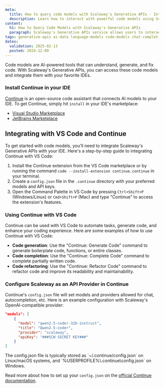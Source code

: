```yaml
---
meta:
  title: How to query code models with Scaleway's Generative APIs - Integrate with VS Code and Continue
  description: Learn how to interact with powerful code models using Scaleway's Generative APIs service. Integrate with VS Code and Continue for enhanced coding experience.
content:
  h1: How to Query Code Models with Scaleway's Generative APIs
  paragraph: Scaleway's Generative APIs service allows users to interact with powerful code models hosted on the platform. These code models are specialized in understanding code, generating code, and fixing code. With Scaleway's Generative APIs, you can integrate these code models with popular IDEs like VS Code and Continue.
tags: generative-apis ai-data language-models code-models chat-completions-api scaleway-continue vs-code
dates:
  validation: 2025-02-13
  posted: 2024-12-09
---
```


Code models are AI-powered tools that can understand, generate, and fix code. With Scaleway's Generative APIs, you can access these code models and integrate them with your favorite IDEs.

### Install Continue in your IDE
[Continue](https://www.continue.dev/) is an open-source code assistant that connects AI models to your IDE. To get Continue, simply hit `install` in your IDE's marketplace:

* [Visual Studio Marketplace](https://marketplace.visualstudio.com/items?itemName=Continue.continue)
* [JetBrains Marketplace](https://plugins.jetbrains.com/plugin/22707-continue)

## Integrating with VS Code and Continue
To get started with code models, you'll need to integrate Scaleway's Generative APIs with your IDE. Here's a step-by-step guide to integrating Continue with VS Code:

1. Install the Continue extension from the VS Code marketplace or by running the command `code --install-extension continue.continue` in your terminal.
2. Create a `config.json` file in the `.continue` directory with your preferred models and API keys.
3. Open the Command Palette in VS Code by pressing `Ctrl+Shift+P` (Windows/Linux) or `Cmd+Shift+P` (Mac) and type "Continue" to access the extension's features.

### Using Continue with VS Code
Continue can be used with VS Code to automate tasks, generate code, and enhance your coding experience. Here are some examples of how to use Continue with VS Code:

* **Code generation**: Use the "Continue: Generate Code" command to generate boilerplate code, functions, or entire classes.
* **Code completion**: Use the "Continue: Complete Code" command to complete partially written code.
* **Code refactoring**: Use the "Continue: Refactor Code" command to refactor code and improve its readability and maintainability.

### Configure Scaleway as an API Provider in Continue
Continue's `config.json` file will set models and providers allowed for chat, autocompletion, etc. Here is an example configuration with Scaleway's OpenAI-compatible provider:
```json
"models": [
    {
      "model": "qwen2.5-coder-32b-instruct",
      "title": "Qwen2.5-coder",
      "provider": "scaleway",
      "apiKey": "###SCW SECRET KEY###"
    }
]
```
<Message type="tip">
The config.json file is typically stored as `~/.continue/config.json` on Linux/macOS systems, and `%USERPROFILE%\.continue\config.json` on Windows.
</Message>

Read more about how to set up your `config.json` on the [official Continue documentation](https://docs.continue.dev/reference).
